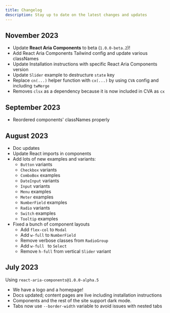 ```yaml
---
title: Changelog
description: Stay up to date on the latest changes and updates
---
```


## November 2023

- Update **React Aria Components** to beta (`1.0.0-beta.2`)!
- Add React Aria Components Tailwind config and update various classNames
- Update Installation instructions with specific React Aria Components version
- Update `Slider` example to destructure `state` key
- Replace `cn(...)` helper function with `cx(...)` by using `CVA` config and including `twMerge`
- Removes `clsx` as a dependency because it is now included in CVA as `cx`

## September 2023

- Reordered components' classNames properly

## August 2023

- Doc updates
- Update React imports in components
- Add lots of new examples and variants:
  - `Button` variants
  - `Checkbox` variants
  - `ComboBox` examples
  - `DateInput` variants
  - `Input` variants
  - `Menu` examples
  - `Meter` examples
  - `NumberField` examples
  - `Radio` variants
  - `Switch` examples
  - `Tooltip` examples
- Fixed a bunch of component layouts
  - Add `flex-col` to `Modal`
  - Add `w-full` to `NumberField`
  - Remove verbose classes from `RadioGroup`
  - Add `w-full ` to `Select`
  - Remove `h-full` from vertical `Slider` variant

## July 2023

Using `react-aria-components@1.0.0-alpha.5`

- We have a logo and a homepage!
- Docs updated; content pages are live including installation
  instructions
- Components and the rest of the site support dark mode.
- Tabs now use `--border-width` variable to avoid issues
  with nested tabs
